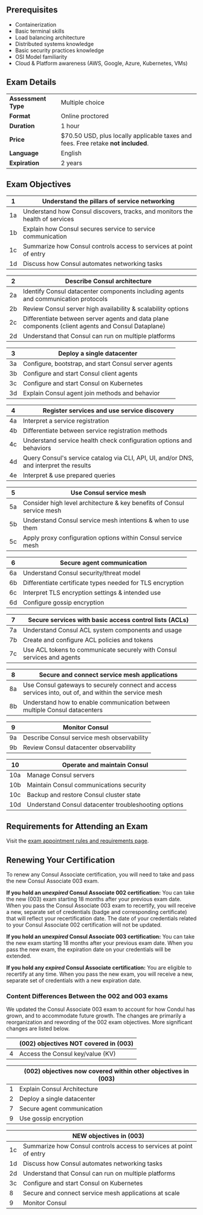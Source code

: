 <!-- Each "## Heading Two" section in this document will be used to populate an FAQ item -->

## Prerequisites

* Containerization 
* Basic terminal skills
* Load balancing architecture
* Distributed systems knowledge
* Basic security practices knowledge 
* OSI Model familiarity
* Cloud & Platform awareness (AWS, Google, Azure, Kubernetes, VMs)

## Exam Details

|                     |                                                                                   |
| ------------------- | --------------------------------------------------------------------------------- |
| **Assessment Type** | Multiple choice                                                                   |
| **Format**          | Online proctored                                                                  |
| **Duration**        | 1 hour                                                                            |
| **Price**           | $70.50 USD, plus locally applicable taxes and fees. Free retake **not included**. |
| **Language**        | English                                                                           |
| **Expiration**      | 2 years                                                                           |

## Exam Objectives

| 1  | Understand the pillars of service networking                                 |
|----|------------------------------------------------------------------------------|
| 1a | Understand how Consul discovers, tracks, and monitors the health of services |
| 1b | Explain how Consul secures service to service communication                  |
| 1c | Summarize how Consul controls access to services at point of entry           |
| 1d | Discuss how Consul automates networking tasks                                |

| 2  | Describe Consul architecture                                                                       |
|----|----------------------------------------------------------------------------------------------------|
| 2a | Identify Consul datacenter components including agents and communication protocols                 |
| 2b | Review Consul server high availability & scalability options                                       |
| 2c | Differentiate between server agents and data plane components (client agents and Consul Dataplane) |
| 2d | Understand that Consul can run on multiple platforms                                               |

| 3  | Deploy a single datacenter                           |
|----|------------------------------------------------------|
| 3a | Configure, bootstrap, and start Consul server agents |
| 3b | Configure and start Consul client agents             |
| 3c | Configure and start Consul on Kubernetes             |
| 3d | Explain Consul agent join methods and behavior       |

| 4  | Register services and use service discovery                                            |
|----|----------------------------------------------------------------------------------------|
| 4a | Interpret a service registration                                                       |
| 4b | Differentiate between service registration methods                                     |
| 4c | Understand service health check configuration options and behaviors                    |
| 4d | Query Consul's service catalog via CLI, API, UI, and/or DNS, and interpret the results |
| 4e | Interpret & use prepared queries                                                       |

| 5  | Use Consul service mesh                                                |
|----|------------------------------------------------------------------------|
| 5a | Consider high level architecture & key benefits of Consul service mesh |
| 5b | Understand Consul service mesh intentions & when to use them           |
| 5c | Apply proxy configuration options within Consul service mesh           |

| 6  | Secure agent communication                                |
|----|-----------------------------------------------------------|
| 6a | Understand Consul security/threat model                   |
| 6b | Differentiate certificate types needed for TLS encryption |
| 6c | Interpret TLS encryption settings & intended use          |
| 6d | Configure gossip encryption                               |

| 7  | Secure services with basic access control lists (ACLs)                 |
|----|------------------------------------------------------------------------|
| 7a | Understand Consul ACL system components and usage                      |
| 7b | Create and configure ACL policies and tokens                           |
| 7c | Use ACL tokens to communicate securely with Consul services and agents |

| 8  | Secure and connect service mesh applications                                                          |
|----|-------------------------------------------------------------------------------------------------------|
| 8a | Use Consul gateways to securely connect and access services into, out of, and within the service mesh |
| 8b | Understand how to enable communication between multiple Consul datacenters                            |

| 9  | Monitor Consul                             |
|----|--------------------------------------------|
| 9a | Describe Consul service mesh observability |
| 9b | Review Consul datacenter observability     |

| 10  | Operate and maintain Consul                          |
|-----|------------------------------------------------------|
| 10a | Manage Consul servers                                |
| 10b | Maintain Consul communications security              |
| 10c | Backup and restore Consul cluster state              |
| 10d | Understand Consul datacenter troubleshooting options |

## Requirements for Attending an Exam

Visit the [exam appointment rules and requirements page](https://hashicorp-certifications.zendesk.com/hc/en-us/articles/26234761626125).

## Renewing Your Certification

To renew any Consul Associate certification, you will need to take and pass the new Consul Associate 003 exam.

**If you hold an *unexpired* Consul Associate 002 certification:** You can take the new (003) exam starting 18 months after your previous exam date. When you pass the Consul Associate 003 exam to recertify, you will receive a new, separate set of credentials (badge and corresponding certificate) that will reflect your recertification date. The date of your credentials related to your Consul Associate 002 certification will not be updated.

**If you hold an *unexpired* Consul Associate 003 certification:** You can take the new exam starting 18 months after your previous exam date. When you pass the new exam, the expiration date on your credentials will be extended.

**If you hold any *expired* Consul Associate certification:** You are eligible to recertify at any time. When you pass the new exam, you will receive a new, separate set of credentials with a new expiration date.

### Content Differences Between the 002 and 003 exams

We updated the Consul Associate 003 exam to account for how Condul has grown, and to accommodate future growth. The changes are primarily a reorganization and rewording of the 002 exam objectives. More significant changes are listed below.

| | (002) objectives **NOT** covered in (003) |
|  ---- | ------------ |
| 4    | Access the Consul key/value (KV) |

| | (002) objectives now covered within other objectives in (003) |
| ---- | --------------------- |
| 1   | Explain Consul Architecture |
| 2   | Deploy a single datacenter |
| 7   | Secure agent communication |
| 9   | Use gossip encryption |

| | **NEW** objectives in (003) |
| ---- | -------------- |
| 1c   | Summarize how Consul controls access to services at point of entry |
| 1d   | Discuss how Consul automates networking tasks |
| 2d   | Understand that Consul can run on multiple platforms |
| 3c   | Configure and start Consul on Kubernetes |
| 8    | Secure and connect service mesh applications at scale |
| 9    | Monitor Consul |


